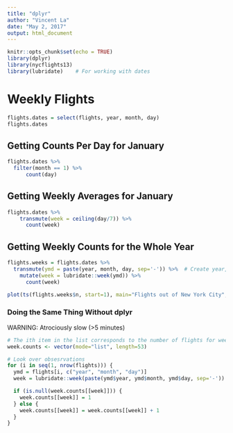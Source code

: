```yaml
---
title: "dplyr"
author: "Vincent La"
date: "May 2, 2017"
output: html_document
---
```


```r
knitr::opts_chunk$set(echo = TRUE)
library(dplyr)
library(nycflights13)
library(lubridate)    # For working with dates
```

# Weekly Flights
```r
flights.dates = select(flights, year, month, day)
flights.dates
```

## Getting Counts Per Day for January
```r
flights.dates %>%
  filter(month == 1) %>%
      count(day)
```

## Getting Weekly Averages for January
```r
flights.dates %>%
    transmute(week = ceiling(day/7)) %>%
      count(week)
```

## Getting Weekly Counts for the Whole Year
```r
flights.weeks = flights.dates %>%
  transmute(ymd = paste(year, month, day, sep='-')) %>%  # Create year, month, date column
    mutate(week = lubridate::week(ymd)) %>%
      count(week)

plot(ts(flights.weeks$n, start=1), main="Flights out of New York City", xlab="Week", ylab="Flights")
```

### Doing the Same Thing Without dplyr
WARNING: Atrociously slow (>5 minutes)

```r
# The ith item in the list corresponds to the number of flights for week i
week.counts <- vector(mode="list", length=53)

# Look over obsesrvations
for (i in seq(1, nrow(flights))) {
  ymd = flights[i, c("year", "month", "day")]
  week = lubridate::week(paste(ymd$year, ymd$month, ymd$day, sep='-'))

  if (is.null(week.counts[[week]])) {
    week.counts[[week]] = 1
  } else {
    week.counts[[week]] = week.counts[[week]] + 1
  }
}
```